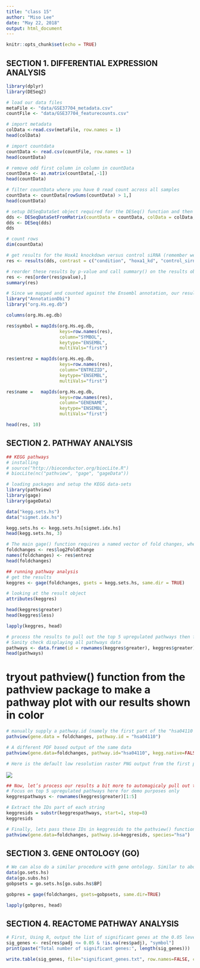 ```yaml
---
title: "class 15"
author: "Miso Lee"
date: "May 22, 2018"
output: html_document
---
```


```r
knitr::opts_chunk$set(echo = TRUE)
```

## SECTION 1. DIFFERENTIAL EXPRESSION ANALYSIS

```r
library(dplyr)
library(DESeq2)
```

```r
# load our data files
metaFile <- "data/GSE37704_metadata.csv"
countFile <- "data/GSE37704_featurecounts.csv"

# import metadata
colData <-read.csv(metaFile, row.names = 1)
head(colData)

# import countdata
countData <- read.csv(countFile, row.names = 1)
head(countData)
```

```r
# remove odd first column in column in countData
countData <- as.matrix(countData[,-1])
head(countData)
```

```r
# filter countData where you have 0 read count across all samples
countData <- countData[rowSums(countData) > 1,]
head(countData)
```

```r
# setup DESeqDataSet object required for the DESeq() function and then running DESeq pipeline
dds <- DESeqDataSetFromMatrix(countData = countData, colData = colData, design = ~condition)
dds <- DESeq(dds)
dds

# count rows
dim(countData)
```

```r
# get results for the HoxA1 knockdown versus control siRNA (remember we labeled these as “hoxa1_kd” and “control_sirna” in our original colData metaFile input to DESeq, you can check this above and by running resultsNames(dds) command)
res <- results(dds, contrast = c("condition", "hoxa1_kd", "control_sirna"))

# reorder these results by p-value and call summary() on the results object to get a sense of how many genes are up or down-regulated at the default FDR of 0.1
res <- res[order(res$pvalue),]
summary(res)

# Since we mapped and counted against the Ensembl annotation, our results only have information about Ensembl gene IDs. However, our pathway analysis downstream will use KEGG pathways, and genes in KEGG pathways are annotated with Entrez gene IDs. So lets add them as we did the last day.
library("AnnotationDbi")
library("org.Hs.eg.db")

columns(org.Hs.eg.db)

res$symbol = mapIds(org.Hs.eg.db,
                    keys=row.names(res), 
                    column="SYMBOL",
                    keytype="ENSEMBL",
                    multiVals="first")

res$entrez = mapIds(org.Hs.eg.db,
                    keys=row.names(res), 
                    column="ENTREZID",
                    keytype="ENSEMBL",
                    multiVals="first")

res$name =   mapIds(org.Hs.eg.db,
                    keys=row.names(res), 
                    column="GENENAME",
                    keytype="ENSEMBL",
                    multiVals="first")

head(res, 10)
```

## SECTION 2. PATHWAY ANALYSIS

```r
## KEGG pathways
# installing
# source("http://bioconductor.org/biocLite.R")
# biocLite(nc("pathview", "gage", "gageData"))

# loading packages and setup the KEGG data-sets
library(pathview)
library(gage)
library(gageData)

data("kegg.sets.hs")
data("sigmet.idx.hs")

kegg.sets.hs <- kegg.sets.hs[sigmet.idx.hs]
head(kegg.sets.hs, 3)
```

```r
# The main gage() function requires a named vector of fold changes, where the names of the values are the Entrez gene IDs.
foldchanges <- res$log2FoldChange
names(foldchanges) <- res$entrez
head(foldchanges)
```

```r
## running pathway analysis
# get the results
keggres <- gage(foldchanges, gsets = kegg.sets.hs, same.dir = TRUE)

# looking at the result object
attributes(keggres)

head(keggres$greater)
head(keggres$less)

lapply(keggres, head)
```

```r
# process the results to pull out the top 5 upregulated pathways then further process that just to get the IDs. using KEGG pathway IDs downstream for plotting
# Sanity check displaying all pathways data
pathways <- data.frame(id = rownames(keggres$greater), keggres$greater)
head(pathways)
```

# tryout pathview() function from the pathview package to make a pathway plot with our results shown in color
```r
# manually supply a pathway.id (namely the first part of the "hsa04110 Cell cycle") that we could see from the print out above
pathview(gene.data = foldchanges, pathway.id = "hsa04110")

# A different PDF based output of the same data
pathview(gene.data=foldchanges, pathway.id="hsa04110", kegg.native=FALSE)

# Here is the default low resolution raster PNG output from the first pathview() call above
```
![](hsa04110.pathview.png)

```r
## Now, let’s process our results a bit more to automagicaly pull out the top 5 upregulated pathways, then further process that just to get the IDs needed by the pathview() function. We’ll use these KEGG pathway IDs for plotting below.
# Focus on top 5 upregulated pathways here for demo purposes only
keggrespathways <- rownames(keggres$greater)[1:5]

# Extract the IDs part of each string
keggresids = substr(keggrespathways, start=1, stop=8)
keggresids

# Finally, lets pass these IDs in keggresids to the pathview() function to draw plots for all the top 5 pathways.
pathview(gene.data=foldchanges, pathway.id=keggresids, species="hsa")
```

## SECTION 3. GENE ONTOLOGY (GO)
```r
# We can also do a similar procedure with gene ontology. Similar to above, go.sets.hs has all GO terms. go.subs.hs is a named list containing indexes for the BP, CC, and MF ontologies. Let’s only do Biological Process.
data(go.sets.hs)
data(go.subs.hs)
gobpsets = go.sets.hs[go.subs.hs$BP]

gobpres = gage(foldchanges, gsets=gobpsets, same.dir=TRUE)

lapply(gobpres, head)
```

## SECTION 4. REACTOME PATHWAY ANALYSIS
```r
# First, Using R, output the list of significant genes at the 0.05 level as a plain text file:
sig_genes <- res[res$padj <= 0.05 & !is.na(res$padj), "symbol"]
print(paste("Total number of significant genes:", length(sig_genes)))

write.table(sig_genes, file="significant_genes.txt", row.names=FALSE, col.names=FALSE, quote=FALSE)
```


